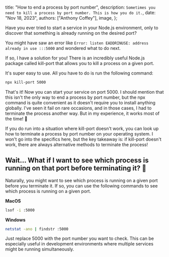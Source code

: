   title: "How to end a process by port number",
  description: `Sometimes you need to kill a process by port number. This is how you do it.`,
  date: "Nov 18, 2023",
  authors: ["Anthony Coffey"],
  image,
};

Have you ever tried to start a service in your Node.js environment, only to discover that something is already running on the desired port?

You might have saw an error like `Error: listen EADDRINUSE: address already in use :::5000` and wondered what to do next.

If so, I have a solution for you! There is an incredibly useful Node.js package called kill-port that allows you to kill a process on a given port.

It's super easy to use. All you have to do is run the following command:

```bash
npx kill-port 5000
```

That's it! Now you can start your service on port 5000. I should mention that this isn't the only way to end a process by port number, but the npx command is quite convenient as it doesn't require you to install anything globally. I've seen it fail on rare occasions, and in those cases, I had to terminate the process another way. But in my experience, it works most of the time! 🤣

If you do run into a situation where kill-port doesn't work, you can look up how to terminate a process by port number on your operating system. I won't go into the specifics here, but the key takeaway is: if kill-port doesn't work, there are always alternative methods to terminate the process!

## Wait... What if I want to see which process is running on that port before terminating it? 🤔

Naturally, you might want to see which process is running on a given port before you terminate it. If so, you can use the following commands to see which process is running on a given port.

**MacOS**

```bash
lsof -i :5000
```

**Windows**

```bash
netstat -ano | findstr :5000
```

Just replace 5000 with the port number you want to check. This can be especially useful in development environments where multiple services might be running simultaneously.

